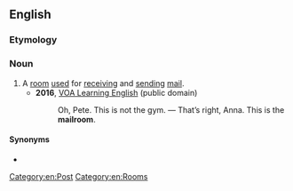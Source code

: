 ==English==

===Etymology===
{{compound|en|mail|room}}

===Noun===
{{en-noun}}

# A [[room]] [[use]]d for [[receiving]] and {{lb|en|usually}} [[send]]ing [[mail]].
#* '''2016''', [https://web.archive.org/web/20171014193917/https://learningenglish.voanews.com/a/lets-learn-english-lesson-6-where-is-the-gym/3225958.html VOA Learning English] (public domain)
#*: Oh, Pete. This is not the gym.&nbsp;&mdash; That’s right, Anna. This is the '''mailroom'''.
#*:: {{audio|en|Oh, Pete. This is not the gym.ogg|Audio (US)}}

====Synonyms====
* {{l|en|porter's lodge}}

[[Category:en:Post]]
[[Category:en:Rooms]]